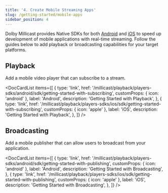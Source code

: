 ```yaml
---
title: '4. Create Mobile Streaming Apps'
slug: /getting-started/mobile-apps
sidebar_position: 4
---
```



Dolby Millicast provides Native SDKs for both [Android](/millicast/playback/players-sdks/android/sdk/index.mdx) and [iOS](/millicast/playback/players-sdks/ios/sdk/index.mdx) to speed up development of mobile applications with real-time streaming. Follow the guides below to add playback or broadcasting capabilities for your target platforms.

## Playback

Add a mobile video player that can subscribe to a stream.

<DocCardList
  items={[
    {
      type: 'link',
      href: '/millicast/playback/players-sdks/android/sdk/getting-started-with-subscribing',
      customProps: { icon: 'android' },
      label: 'Android',
      description: 'Getting Started with Playback',
    },
    {
      type: 'link',
      href: '/millicast/playback/players-sdks/ios/sdk/getting-started-with-subscribing',
      customProps: { icon: 'apple' },
      label: 'iOS',
      description: 'Getting Started with Playback',
    },
  ]}
/>

## Broadcasting

Add a mobile publisher that can allow users to broadcast from your application.

<DocCardList
  items={[
    {
      type: 'link',
      href: '/millicast/playback/players-sdks/android/sdk/getting-started-with-publishing',
      customProps: { icon: 'android' },
      label: 'Android',
      description: 'Getting Started with Broadcasting',
    },
    {
      type: 'link',
      href: '/millicast/playback/players-sdks/ios/sdk/getting-started-with-publishing',
      customProps: { icon: 'apple' },
      label: 'iOS',
      description: 'Getting Started with Broadcasting',
    },
  ]}
/>
